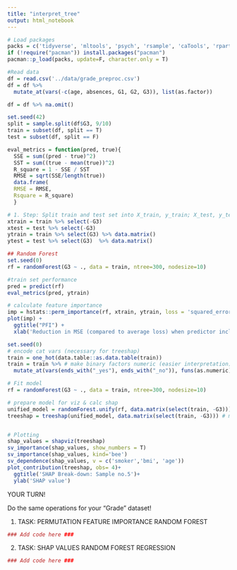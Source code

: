 ```yaml
---
title: "interpret_tree"
output: html_notebook
---
```


```r
# Load packages
packs = c('tidyverse', 'mltools', 'psych', 'rsample', 'caTools', 'rpart','caret', 'rpart.plot', 'randomForest', 'hstats', 'treeshap', 'shapviz')
if (!require("pacman")) install.packages("pacman")
pacman::p_load(packs, update=F, character.only = T)
```

```r
#Read data
df = read.csv('../data/grade_preproc.csv')
df = df %>% 
  mutate_at(vars(-c(age, absences, G1, G2, G3)), list(as.factor))

df = df %>% na.omit()

set.seed(42)
split = sample.split(df$G3, 9/10)
train = subset(df, split == T)
test = subset(df, split == F)

eval_metrics = function(pred, true){
  SSE = sum((pred - true)^2)
  SST = sum((true - mean(true))^2)
  R_square = 1 - SSE / SST
  RMSE = sqrt(SSE/length(true))
  data.frame(
  RMSE = RMSE,
  Rsquare = R_square)
  }
```


```r
# 1. Step: Split train and test set into X_train, y_train; X_test, y_test
xtrain = train %>% select(-G3) 
xtest = test %>% select(-G3) 
ytrain = train %>% select(G3) %>% data.matrix()
ytest = test %>% select(G3)  %>% data.matrix()
```


```r
## Random Forest
set.seed(0)
rf = randomForest(G3 ~ ., data = train, ntree=300, nodesize=10)

#train set performance
pred = predict(rf)
eval_metrics(pred, ytrain)

# calculate feature importance 
imp = hstats::perm_importance(rf, xtrain, ytrain, loss = 'squared_error', normalize = T)
plot(imp) +
  ggtitle("PFI") +
  xlab('Reduction in MSE (compared to average loss) when predictor included')
```


```r
set.seed(0)
# encode cat vars (necessary for treeshap)
train = one_hot(data.table::as.data.table(train))
train = train %>% # make binary factors numeric (easier interpretation)
  mutate_at(vars(ends_with("_yes"), ends_with("_no")), funs(as.numeric))

# Fit model 
rf = randomForest(G3 ~ ., data = train, ntree=300, nodesize=10)

# prepare model for viz & calc shap
unified_model = randomForest.unify(rf, data.matrix(select(train, -G3)))
treeshap = treeshap(unified_model, data.matrix(select(train, -G3))) # may take some while


# Plotting
shap_values = shapviz(treeshap)
sv_importance(shap_values, show_numbers = T)
sv_importance(shap_values, kind='bee')
sv_dependence(shap_values, v = c('smoker','bmi', 'age'))
plot_contribution(treeshap, obs= 4)+
  ggtitle('SHAP Break-down: Sample no.5')+
  ylab('SHAP value')
```


####################### YOUR TURN! ########################
Do the same operations for your "Grade" dataset!

1. TASK: PERMUTATION FEATURE IMPORTANCE RANDOM FOREST

```r
### Add code here ###
```

2. TASK: SHAP VALUES RANDOM FOREST REGRESSION

```r
### Add code here ###
```

